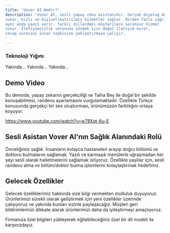 ```yaml
---
title: 'Vover AI Nedir?'
description: 'Vover AI, sesli yapay zeka asistanıdır. Gerçek diyalog deneyimi
sunar, hızlı ve kişiselleştirilmiş hizmetler sağlar. Birden fazla çağrıya
aynı anda yanıt verir, farklı dillerdeki müşterilere sorunsuz hizmet
sunar. İletişimsizlik sorununu çözmek için doğal iletişim kurar,
cevap süresini insan tepkisine yaklaştırmaya çalışır.
'
---
```




### Teknoloji Yığını

<AccordionGroup>
  <Accordion icon="microchip" title="LLM">
   Yakında...
  </Accordion>
  <Accordion icon="microphone" title="TTS">
 Yakında...
  </Accordion>

  <Accordion icon="play" title="STT">
 Yakında...
  </Accordion>
</AccordionGroup>


## Demo Video

 Bu demoda, yapay zekanın gerçekçiliği ve Talha Bey ile doğal bir şekilde konuşabilmesi, randevu ayarlamasını vurgulamaktadır. Özellikle Türkçe konusunda gerçekçi bir ses oluşturması, ürünümüzün farklılığını ortaya koyuyor.

https://www.youtube.com/watch?v=w78Xqt-6u-E


## Sesli Asistan Vover AI'nın Sağlık Alanındaki Rolü

Önceliğimiz sağlık. İnsanların kolayca hastaneleri arayıp doğru bölümü ve doktoru bulmalarını sağlamak. Yazılı ve karmaşık menülerle uğraşmadan her şeyi sesli olarak halletmelerini sağlamak istiyoruz. Özellikle yaşlılar için, sesli randevu alma ve bölüm/doktor bulma işlemlerini kolaylaştırmak hedefimiz.


##  Gelecek Özellikler

Gelecek özelliklerimiz hakkında size bilgi vermekten mutluluk duyuyoruz. Ürünlerimizi sürekli olarak geliştirmek için yeni özellikler üzerinde çalışıyoruz ve yakında bunları sizinle paylaşacağız. Müşteri geri bildirimlerinizi dikkate alarak ürünlerimizi daha da iyileştirmeyi amaçlıyoruz.
<CardGroup>

<Card title="Özel bir LLM'ye ince ayar yapın" icon="microphone" href="/settings/global">
  Firmanıza özel bilgileri yükleyerek eğitebileceğiniz özel bir dil modeli ile karşınızdayız.
</Card>



</CardGroup>
